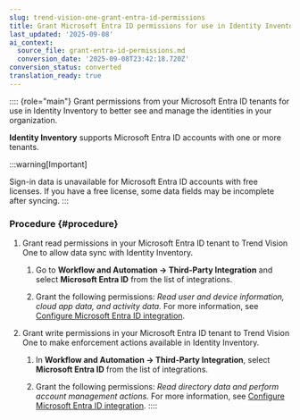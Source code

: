 ```yaml
---
slug: trend-vision-one-grant-entra-id-permissions
title: Grant Microsoft Entra ID permissions for use in Identity Inventory
last_updated: '2025-09-08'
ai_context:
  source_file: grant-entra-id-permissions.md
  conversion_date: '2025-09-08T23:42:18.720Z'
conversion_status: converted
translation_ready: true
---
```


:::: {role="main"}
Grant permissions from your Microsoft Entra ID tenants for use in Identity Inventory to better see and manage the identities in your organization.

**Identity Inventory** supports Microsoft Entra ID accounts with one or more tenants.

:::warning[Important]

Sign-in data is unavailable for Microsoft Entra ID accounts with free licenses. If you have a free license, some data fields may be incomplete after syncing.
:::

### Procedure {#procedure}

1.  Grant read permissions in your Microsoft Entra ID tenant to Trend Vision One to allow data sync with Identity Inventory.

    1.  Go to **Workflow and Automation → Third-Party Integration** and select **Microsoft Entra ID** from the list of integrations.

    2.  Grant the following permissions: *Read user and device information, cloud app data, and activity data.* For more information, see [Configure Microsoft Entra ID integration](configuring-integration.mdx).

2.  Grant write permissions in your Microsoft Entra ID tenant to Trend Vision One to make enforcement actions available in Identity Inventory.

    1.  In **Workflow and Automation → Third-Party Integration**, select **Microsoft Entra ID** from the list of integrations.

    2.  Grant the following permissions: *Read directory data and perform account management actions.* For more information, see [Configure Microsoft Entra ID integration](configuring-integration.mdx).
::::
